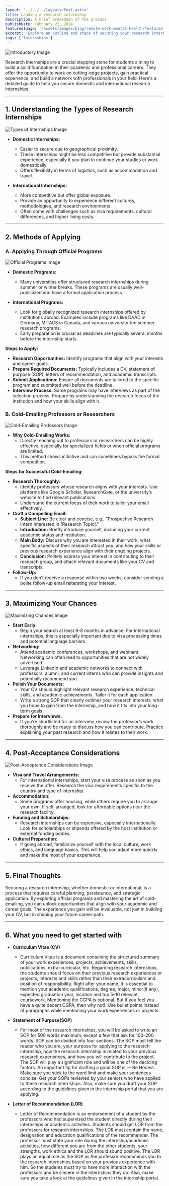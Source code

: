 ```yaml
---
layout: '../../../layouts/Post.astro'
title: Landing a research internship
description: A brief breakdown of the process
publishDate: February 22, 2024
featuredImage: '/assets/images/blog/remote-work-mental-health/featured.jpg'
excerpt: 'Explore an outline and steps of securing your research internship'
tags: ['Internships']
---
```



![Introductory Image](./public/assets/images\blog\research-internships\featured.jpg)

Research internships are a crucial stepping stone for students aiming to build a solid foundation in their academic and professional careers. They offer the opportunity to work on cutting-edge projects, gain practical experience, and build a network with professionals in your field. Here's a detailed guide to help you secure domestic and international research internships.

---

## 1. Understanding the Types of Research Internships

![Types of Internships Image](./public/assets/images\blog\research-internships\featured.jpg)

- **Domestic Internships:**
  - Easier to secure due to geographical proximity.
  - These internships might be less competitive but provide substantial experience, especially if you plan to continue your studies or work domestically.
  - Offers flexibility in terms of logistics, such as accommodation and travel.

- **International Internships:**
  - More competitive but offer global exposure.
  - Provide an opportunity to experience different cultures, methodologies, and research environments.
  - Often come with challenges such as visa requirements, cultural differences, and higher living costs.

---

## 2. Methods of Applying

### A. Applying Through Official Programs

![Official Programs Image](./public/assets/images\blog\research-internships\featured.jpg)

- **Domestic Programs:**
  - Many universities offer structured research internships during summer or winter breaks. These programs are usually well-publicized and have a formal application process.

- **International Programs:**
  - Look for globally recognized research internships offered by institutions abroad. Examples include programs like DAAD in Germany, MITACS in Canada, and various university-led summer research programs.
  - Early preparation is crucial as deadlines are typically several months before the internship starts.

**Steps to Apply:**
- **Research Opportunities:** Identify programs that align with your interests and career goals.
- **Prepare Required Documents:** Typically includes a CV, statement of purpose (SOP), letters of recommendation, and academic transcripts.
- **Submit Applications:** Ensure all documents are tailored to the specific program and submitted well before the deadline.
- **Interview Process:** Some programs may have interviews as part of the selection process. Prepare by understanding the research focus of the institution and how your skills align with it.

### B. Cold-Emailing Professors or Researchers

![Cold-Emailing Professors Image](./public/assets/images\blog\research-internships\featured.jpg)

- **Why Cold-Emailing Works:**
  - Directly reaching out to professors or researchers can be highly effective, especially for specialized fields or when official programs are limited.
  - This method shows initiative and can sometimes bypass the formal competition.

**Steps for Successful Cold-Emailing:**
- **Research Thoroughly:**
  - Identify professors whose research aligns with your interests. Use platforms like Google Scholar, ResearchGate, or the university’s website to find relevant publications.
  - Understand the current focus of their work to tailor your email effectively.
- **Craft a Compelling Email:**
  - **Subject Line:** Be clear and concise, e.g., "Prospective Research Intern Interested in [Research Topic]."
  - **Introduction:** Briefly introduce yourself, including your current academic status and institution.
  - **Main Body:** Discuss why you are interested in their work, what specific aspects of their research attract you, and how your skills or previous research experience align with their ongoing projects.
  - **Conclusion:** Politely express your interest in contributing to their research group, and attach relevant documents like your CV and transcripts.
- **Follow-Up:**
  - If you don’t receive a response within two weeks, consider sending a polite follow-up email reiterating your interest.

---

## 3. Maximizing Your Chances

![Maximizing Chances Image](./public/assets/images\blog\research-internships\featured.jpg)

- **Start Early:**
  - Begin your search at least 6-8 months in advance. For international internships, this is especially important due to visa processing times and potential language barriers.
- **Networking:**
  - Attend academic conferences, workshops, and webinars. Networking can often lead to opportunities that are not widely advertised.
  - Leverage LinkedIn and academic networks to connect with professors, alumni, and current interns who can provide insights and potentially recommend you.
- **Polish Your Documents:**
  - Your CV should highlight relevant research experience, technical skills, and academic achievements. Tailor it for each application.
  - Write a strong SOP that clearly outlines your research interests, what you hope to gain from the internship, and how it fits into your long-term goals.
- **Prepare for Interviews:**
  - If you’re shortlisted for an interview, review the professor’s work thoroughly and be ready to discuss how you can contribute. Practice explaining your past research and how it relates to their work.

---

## 4. Post-Acceptance Considerations

![Post-Acceptance Considerations Image](./public/assets/images\blog\research-internships\featured.jpg)

- **Visa and Travel Arrangements:**
  - For international internships, start your visa process as soon as you receive the offer. Research the visa requirements specific to the country and type of internship.
- **Accommodation:**
  - Some programs offer housing, while others require you to arrange your own. If self-arranged, look for affordable options near the research facility.
- **Funding and Scholarships:**
  - Research internships can be expensive, especially internationally. Look for scholarships or stipends offered by the host institution or external funding bodies.
- **Cultural Preparation:**
  - If going abroad, familiarize yourself with the local culture, work ethics, and language basics. This will help you adapt more quickly and make the most of your experience.

---

## 5. Final Thoughts


Securing a research internship, whether domestic or international, is a process that requires careful planning, persistence, and strategic application. By exploring official programs and mastering the art of cold-emailing, you can unlock opportunities that align with your academic and career goals. The experience you gain will be invaluable, not just in building your CV, but in shaping your future career path.

--- 

## 6. What you need to get started with 

- **Curriculum Vitae (CV)**
  - Curriculum Vitae is a document containing the structured summary of your work experiences, projects, achievements, skills, publications, extra-curricular, etc. Regarding research internships, the students should focus on their previous research experiences or projects, interests and skills rather than their extracurriculars and position of responsibility. Right after your name, it is essential to mention your academic qualifications, degree, major, minor(if any), expected graduation year, location and top 5–10 relevant coursework. Mentioning the CGPA is optional, But if you feel you have a quite decent CGPA, then why not!. Use bullet points instead of paragraphs while mentioning your work experiences or projects.

- **Statement of Purpose(SOP)**
  - For most of the research internships, you will be asked to write an SOP for 500 words maximum, except a few that ask for 100–200 words. SOP can be divided into four sections. The SOP must tell the reader who you are, your purpose for applying to the research internship, how the research internship is related to your previous research experiences, and how you will contribute to the project. The SOP will play a significant role and will be one of the deciding factors. An important tip for drafting a good SOP is — Be Honest. Make sure you stick to the word limit and make your sentences concise. Get your SOPs reviewed by your seniors who have applied to these research internships. Also, make sure you draft your SOP according to the guidelines given in the internship portal that you are applying.

- **Letter of Recommendation (LOR)**
  - Letter of Recommendation is an endorsement of a student by the professors who had supervised the student directly during their internships or academic activities. Students should get LOR from the professors for research internships. The LOR must contain the name, designation and education qualifications of the recommender. The professor must state your role during the internship/academic activities, how different you are from the other students, your strengths, work ethics and the LOR should sound positive. The LOR plays an equal role as the SOP as the professor recommends you to the research internships based on your previous experience with him. So the students must try to have more interaction with the professors and be sincere in the internships they do. Also, make sure you take a look at the guidelines given in the internship portal.
